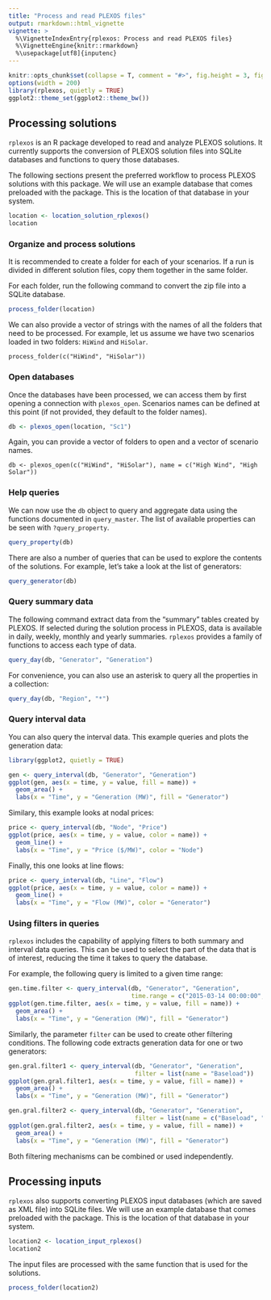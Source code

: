 ```yaml
---
title: "Process and read PLEXOS files"
output: rmarkdown::html_vignette
vignette: >
  %\VignetteIndexEntry{rplexos: Process and read PLEXOS files}
  %\VignetteEngine{knitr::rmarkdown}
  %\usepackage[utf8]{inputenc}
---
```


```r
knitr::opts_chunk$set(collapse = T, comment = "#>", fig.height = 3, fig.width = 7)
options(width = 200)
library(rplexos, quietly = TRUE)
ggplot2::theme_set(ggplot2::theme_bw())
```


## Processing solutions

`rplexos` is an R package developed to read and analyze PLEXOS solutions. It currently supports the
conversion of PLEXOS solution files into SQLite databases and functions to query those databases.

The following sections present the preferred workflow to process PLEXOS solutions with this package.
We will use an example database that comes preloaded with the package. This is the location of that
database in your system.

```r
location <- location_solution_rplexos()
location
```


### Organize and process solutions

It is recommended to create a folder for each of your scenarios. If a run is divided in different
solution files, copy them together in the same folder.

For each folder, run the following command to convert the zip file into a SQLite database.

```r
process_folder(location)
```

We can also provide a vector of strings with the names of all the folders that need to be processed.
For example, let us assume we have two scenarios loaded in two folders: `HiWind` and `HiSolar`. 

```
process_folder(c("HiWind", "HiSolar"))
```


### Open databases

Once the databases have been processed, we can access them by first opening a connection with `plexos_open`.
Scenarios names can be defined at this point (if not provided, they default to the folder names).

```r
db <- plexos_open(location, "Sc1")
```

Again, you can provide a vector of folders to open and a vector of scenario names.

```
db <- plexos_open(c("HiWind", "HiSolar"), name = c("High Wind", "High Solar"))
```


### Help queries

We can now use the `db` object to query and aggregate data using the functions documented in `query_master`.
The list of available properties can be seen with `?query_property`.

```r
query_property(db)
```

There are also a number of queries that can be used to explore the contents of the solutions. For example,
let's take a look at the list of generators:

```r
query_generator(db)
```


### Query summary data

The following command extract data from the "summary" tables created by PLEXOS. If selected during the
solution process in PLEXOS, data is available in daily, weekly, monthly and yearly summaries. `rplexos`
provides a family of functions to access each type of data.

```r
query_day(db, "Generator", "Generation")
```


For convenience, you can also use an asterisk to query all the properties in a collection:

```r
query_day(db, "Region", "*")
```


### Query interval data

You can also query the interval data. This example queries and plots the generation data:

```r
library(ggplot2, quietly = TRUE)

gen <- query_interval(db, "Generator", "Generation")
ggplot(gen, aes(x = time, y = value, fill = name)) +
  geom_area() +
  labs(x = "Time", y = "Generation (MW)", fill = "Generator")
```


Similary, this example looks at nodal prices:

```r
price <- query_interval(db, "Node", "Price")
ggplot(price, aes(x = time, y = value, color = name)) +
  geom_line() +
  labs(x = "Time", y = "Price ($/MW)", color = "Node")
```


Finally, this one looks at line flows:

```r
price <- query_interval(db, "Line", "Flow")
ggplot(price, aes(x = time, y = value, color = name)) +
  geom_line() +
  labs(x = "Time", y = "Flow (MW)", color = "Generator")
```


### Using filters in queries

`rplexos` includes the capability of applying filters to both summary and interval data queries. This can be used
to select the part of the data that is of interest, reducing the time it takes to query the database.

For example, the following query is limited to a given time range:

```r
gen.time.filter <- query_interval(db, "Generator", "Generation",
                                  time.range = c("2015-03-14 00:00:00", "2015-03-14 12:00:00"))
ggplot(gen.time.filter, aes(x = time, y = value, fill = name)) +
  geom_area() +
  labs(x = "Time", y = "Generation (MW)", fill = "Generator")

```

Similarly, the parameter `filter` can be used to create other filtering conditions. The following code extracts
generation data for one or two generators: 

```r
gen.gral.filter1 <- query_interval(db, "Generator", "Generation",
                                   filter = list(name = "Baseload"))
ggplot(gen.gral.filter1, aes(x = time, y = value, fill = name)) +
  geom_area() +
  labs(x = "Time", y = "Generation (MW)", fill = "Generator")

gen.gral.filter2 <- query_interval(db, "Generator", "Generation",
                                   filter = list(name = c("Baseload", "Wind")))
ggplot(gen.gral.filter2, aes(x = time, y = value, fill = name)) +
  geom_area() +
  labs(x = "Time", y = "Generation (MW)", fill = "Generator")
```

Both filtering mechanisms can be combined or used independently.


## Processing inputs

`rplexos` also supports converting PLEXOS input databases (which are saved as XML file) into SQLite files.
We will use an example database that comes preloaded with the package. This is the location of that
database in your system.

```r
location2 <- location_input_rplexos()
location2
```


The input files are processed with the same function that is used for the solutions.

```r
process_folder(location2)
```
